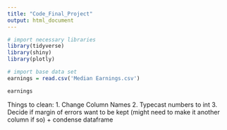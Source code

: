 ```yaml
---
title: "Code_Final_Project"
output: html_document
---
```


```r
# import necessary libraries
library(tidyverse)
library(shiny)
library(plotly)

# import base data set
earnings = read.csv('Median Earnings.csv')

earnings
```
Things to clean:
1. Change Column Names
2. Typecast numbers to int
3. Decide if margin of errors want to be kept (might need to make it another column if so) + condense dataframe